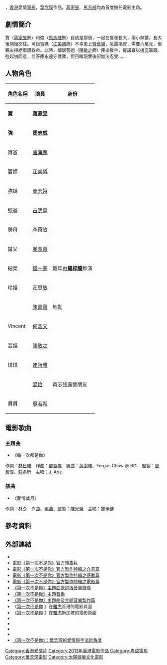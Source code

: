 {{Infobox Film
| name               = 第一次不是你
| original_name      = ''{{lang|en|A Secret Between Us}}''
| image              = 第一次不是你.jpg
| caption            = 香港版海報
| director           = [[葉念琛|葉念琛]]
| producer           = [[王晶|王晶]]
| producer_2         = [[麥敏聰|麥敏聰]]
| writer             = [[葉念琛|葉念琛]]
| starring           = [[蔣家旻|蔣家旻]]、[[馬志威|馬志威]]
| music              = [[鄧智偉|鄧智偉]]<br>[[莊冬昕|莊冬昕]]
| cinematography     = 柯星沛
| editing            = [[李嘉榮|李嘉榮]]
| production_company = [[王晶|星王朝有限公司]]<br />[[太陽娛樂文化|太陽娛樂文化有限公司]]
| distributor        = [[新寶娛樂有限公司|新寶娛樂有限公司]]
| released           = {{flagicon|HK}}　{{film date|2013|9|12}}
| runtime            = 95 分鐘
| country            = {{HKG}}
| language           = [[粵語|粵語]]
| rate               = II B (香港) 
| imdb_id            = 
| awards             = 
| budget             = 
| gross              = 
}}
{{engname|《第一次不是你》|''A Secret Between Us''}}，[[香港电影|香港]]愛情[[電影|電影]]，[[葉念琛|葉念琛]]作品。[[蔣家旻|蔣家旻]]、[[馬志威|馬志威]]均為首度擔任電影主角。

== 劇情簡介 ==

寶（[[蔣家旻|蔣家旻]]飾）和強（[[馬志威|馬志威]]飾）自幼是鄰居，一起在屋邨長大，兩小無猜，長大後開始交往。可惜寶媽（[[江美儀|江美儀]]飾）不幸患上[[腎衰竭|腎衰竭]]，急需換腎，需要六萬元，但親友拒絕借錢救命。此時，鄰居芸姐（[[陳敏之|陳敏之]]飾）伸出援手，提議寶以[[援交|援交]]籌錢。強起初同意，並答應永遠守護寶，但目睹現實後卻無法忍受……

== 人物角色 ==
{| class="wikitable" 
|- 
! 角色名稱 || 演員 || 身份
|- 
| '''寶''' || '''[[蔣家旻|蔣家旻]]''' ||
|- 
| '''強''' || '''[[馬志威|馬志威]]''' ||
|-
| 寶爸 || [[盧海鵬|盧海鵬]] ||
|- 
| 寶媽 || [[江美儀|江美儀]] ||
|- 
| 強媽 || [[商天娥|商天娥]] ||
|-
| 強爸 || [[古明華|古明華]] ||
|- 
| 舅母 || [[李蕙敏|李蕙敏]] ||
|- 
| 舅父 || [[麥長青|麥長青]] ||
|-
| 細榮 || [[鍾一憲|鍾一憲]] ||童年由'''[[羅梓龍|羅梓龍]]'''飾演
|-
| 玲姐 || [[莊思敏|莊思敏]] ||
|-
|  || [[陳嘉寶|陳嘉寶]] ||地勤
|- 
| Vincent || [[何浩文|何浩文]] ||
|- 
| 芸姐 || [[陳敏之|陳敏之]] ||
|- 
| 琪琪 || [[連詩雅|連詩雅]] || 
|-
|  || [[湯怡|湯怡]] ||黃志強露營朋友 
|-
| 貝貝 || [[吳若希|吳若希]] || 
|}

== 電影歌曲 ==
=== 主題曲 ===
* 《每一次都是你》
作詞：[[林日曦|林日曦]]　作曲：[[鄧智偉|鄧智偉]]　編曲：[[葉澍暉|葉澍暉]]、Fergus Chow @ BGI　監製：[[鄧智偉|鄧智偉]]、[[莊冬昕|莊冬昕]]　主唱：[[雷深如|J. Arie]]

=== 插曲 ===
* 《愛情歲月》
作詞：[[林夕|林夕]]　作曲、編曲、監製：[[陳光榮|陳光榮]]　主唱：[[鄭伊健|鄭伊健]]

== 參考資料 ==
{{reflist}}

== 外部連結 ==
* {{facebook|asecretbetweenus|《第一次不是你》}}
* [http://www.youtube.com/watch?v=dUKh2j5rWK8 電影《第一次不是你》官方預告片] {{Wayback|url=http://www.youtube.com/watch?v=dUKh2j5rWK8 |date=20131223182830 }}
* [http://www.youtube.com/watch?v=WZCkbWQ9AAA 電影《第一次不是你》官方製作特輯之介意篇] {{Wayback|url=http://www.youtube.com/watch?v=WZCkbWQ9AAA |date=20140112115222 }}
* [http://www.youtube.com/watch?v=6g9nfPVlRlk 電影《第一次不是你》官方製作特輯之感動篇] {{Wayback|url=http://www.youtube.com/watch?v=6g9nfPVlRlk |date=20140118191136 }}
* [http://www.youtube.com/watch?v=O2fQQf4iqUI 電影《第一次不是你》官方製作特輯之電影篇] {{Wayback|url=http://www.youtube.com/watch?v=O2fQQf4iqUI |date=20140118171902 }}
* [http://www.youtube.com/watch?v=CGSJN8HBH1c 《第一次不是你》主題曲歌詞版音樂錄像] {{Wayback|url=http://www.youtube.com/watch?v=CGSJN8HBH1c |date=20130925185515 }}
* [http://www.youtube.com/watch?v=JXCQnQl2HvY 《第一次不是你》主題音樂] {{Wayback|url=http://www.youtube.com/watch?v=JXCQnQl2HvY |date=20160413081015 }}
* [http://www.youtube.com/watch?v=2PN6NxGsf40 《第一次不是你》主題曲及主題音樂製作篇]
*《[http://hk.movies.yahoo.net/movie/details/20892 第一次不是你] {{Wayback|url=http://hk.movies.yahoo.net/movie/details/20892 |date=20130715040038 }}》在[[雅虎|雅虎]]香港的電影頁面{{zh-hk}}
*《[http://sg.movies.yahoo.com/movies/a-secret-between-us/ 第一次不是你] {{Wayback|url=http://sg.movies.yahoo.com/movies/a-secret-between-us/ |date=20131102223536 }}》在[[雅虎|雅虎]]新加坡的電影頁面{{en}}
*{{douban}}
*{{Mtime|195601}}
*{{Amg movie|587736}}
*{{hkmdb title|16581}}
* [http://www.hkfilmblog.com/archives/30146 《第一次不是你》：葉念琛的愛情與手法新角度] {{Wayback|url=http://www.hkfilmblog.com/archives/30146 |date=20130815205100 }}

{{DEFAULTSORT:DI}}
[[Category:香港爱情片|Category:香港爱情片]]
[[Category:2013年香港電影作品|Category:2013年香港電影作品]]
[[Category:粤语電影|Category:粤语電影]]
[[Category:葉念琛電影|Category:葉念琛電影]]
[[Category:太陽娛樂文化電影|Category:太陽娛樂文化電影]]